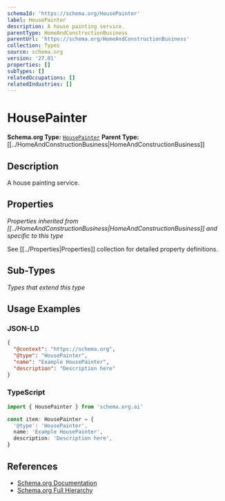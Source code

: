 ```yaml
---
schemaId: 'https://schema.org/HousePainter'
label: HousePainter
description: A house painting service.
parentType: HomeAndConstructionBusiness
parentUrl: 'https://schema.org/HomeAndConstructionBusiness'
collection: Types
source: schema.org
version: '27.01'
properties: []
subTypes: []
relatedOccupations: []
relatedIndustries: []
---
```

# HousePainter

**Schema.org Type:** [`HousePainter`](https://schema.org/HousePainter)
**Parent Type:** [[../HomeAndConstructionBusiness|HomeAndConstructionBusiness]]

## Description

A house painting service.

## Properties

*Properties inherited from [[../HomeAndConstructionBusiness|HomeAndConstructionBusiness]] and specific to this type*

See [[../Properties|Properties]] collection for detailed property definitions.

## Sub-Types

*Types that extend this type*

## Usage Examples

### JSON-LD

```json
{
  "@context": "https://schema.org",
  "@type": "HousePainter",
  "name": "Example HousePainter",
  "description": "Description here"
}
```

### TypeScript

```typescript
import { HousePainter } from 'schema.org.ai'

const item: HousePainter = {
  '@type': 'HousePainter',
  name: 'Example HousePainter',
  description: 'Description here',
}
```

## References

- [Schema.org Documentation](https://schema.org/HousePainter)
- [Schema.org Full Hierarchy](https://schema.org/docs/full.html)
